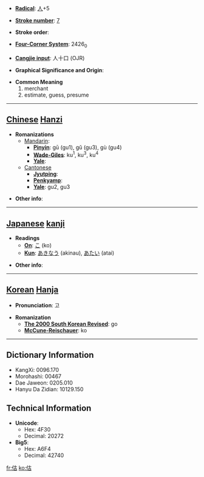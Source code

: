 * '''[[Wiktionary:Chinese radical index| Radical]]''': [[Wiktionary:Chinese radical index 人|人]]+5

* '''[[Wiktionary:Chinese total strokes index|Stroke number]]''': [[Wiktionary:Chinese total strokes index 7|7]]

* '''Stroke order''': 

* '''[[Wiktionary:Chinese four corner index|Four-Corner System]]''': 2426<sub>0</sub>

* '''[[Wiktionary:Chinese Cangjie index|Cangjie input]]''': 人十口 (OJR)

* '''Graphical Significance and Origin''': 

* '''Common Meaning'''
*#merchant
*# estimate, guess, presume


----

== [[Chinese]] [[Hanzi]] ==

* '''Romanizations'''
** [[Mandarin]]:
*** '''[[Pinyin]]''': gū (gu1), gǔ (gu3), gù (gu4)
*** '''[[Wade-Giles]]''': ku<sup>1</sup>, ku<sup>3</sup>, ku<sup>4</sup>
*** '''[[Yale]]''': 
**[[Cantonese]]
***'''[[Jyutping]]''':
***'''[[Penkyamp]]''': 
***'''[[Yale]]''': gu2, gu3

* '''Other info''': 

----

== [[Japanese]] [[kanji]] ==

* '''Readings'''
** '''[[On]]''': [[こ]] (ko)
** '''[[Kun]]''': [[あきなう]] (akinau), [[あたい]] (atai)

* '''Other info''':  

----

== [[Korean]] [[Hanja]] ==

* '''Pronunciation''': 고

* '''Romanization'''
** '''[[The 2000 South Korean Revised Romanization|The 2000 South Korean Revised]]''': go
** '''[[McCune-Reischauer]]''': ko

----

== Dictionary Information ==

* KangXi: 0096.170
* Morohashi: 00467
* Dae Jaweon: 0205.010
* Hanyu Da Zidian: 10129.150

== Technical Information ==

* '''Unicode''':
** Hex: 4F30
** Decimal: 20272
* '''Big5''':
** Hex: A6F4
** Decimal: 42740

[[fr:估]]
[[ko:估]]